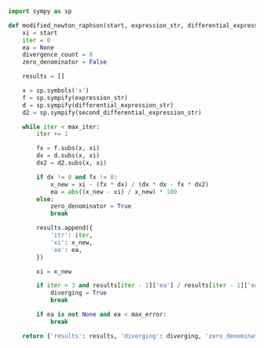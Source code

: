 ```py
import sympy as sp

def modified_newton_raphson(start, expression_str, differential_expression_str, second_differential_expression_str, max_iter=1000, max_error=0.0000001):
    xi = start
    iter = 0
    ea = None
    divergence_count = 0
    zero_denominator = False

    results = []

    x = sp.symbols('x')
    f = sp.sympify(expression_str)
    d = sp.sympify(differential_expression_str)
    d2 = sp.sympify(second_differential_expression_str)

    while iter < max_iter:
        iter += 1

        fx = f.subs(x, xi)
        dx = d.subs(x, xi)
        dx2 = d2.subs(x, xi)

        if dx != 0 and fx != 0:
            x_new = xi - (fx * dx) / (dx * dx - fx * dx2)
            ea = abs((x_new - xi) / x_new) * 100
        else:
            zero_denominator = True
            break

        results.append({
            'itr': iter,
            'xi': x_new,
            'ea': ea,
        })

        xi = x_new

        if iter > 3 and results[iter - 2]['ea'] / results[iter - 1]['ea'] < 2:
            diverging = True
            break

        if ea is not None and ea < max_error:
            break

    return {'results': results, 'diverging': diverging, 'zero_denominator': zero_denominator}


```
